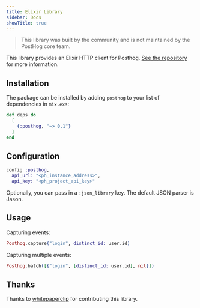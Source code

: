 ```yaml
---
title: Elixir Library
sidebar: Docs
showTitle: true
---
```


> This library was built by the community and is not maintained by the PostHog core team.

This library provides an Elixir HTTP client for Posthog. [See the repository](https://github.com/whitepaperclip/posthog) for more information.

## Installation

The package can be installed by adding `posthog` to your list of dependencies in `mix.exs`:

```elixir
def deps do
  [
    {:posthog, "~> 0.1"}
  ]
end
```

## Configuration

```elixir
config :posthog,
  api_url: "<ph_instance_address>",
  api_key: "<ph_project_api_key>"
```

Optionally, you can pass in a `:json_library` key. The default JSON parser is Jason.

## Usage

Capturing events:

```elixir
Posthog.capture("login", distinct_id: user.id)
```

Capturing multiple events:

```elixir
Posthog.batch([{"login", [distinct_id: user.id], nil}])
```

## Thanks

Thanks to [whitepaperclip](https://github.com/whitepaperclip) for contributing this library.
